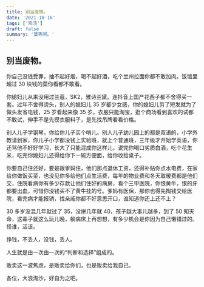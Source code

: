 ```yaml
---
title: 别当废物。
date: '2021-10-16'
tags: ['鸡汤']
draft: false
summary: '莫等闲。'
---
```


## 别当废物。

你自己没钱受罪，抽不起好烟，喝不起好酒，吃个兰州拉面你都不敢加肉。饭馆里超过 30 块钱的菜你看都不敢看。

你媳妇儿从来没用过兰蔻，SK2，雅诗兰黛。连抖音上国产花西子都不舍得买一套。过年不舍得烫头，别人的媳妇儿 35 岁都少女感，你的媳妇儿剪了短发就为了做头发省电钱，25 岁看起来像 35 岁。衣服只能淘宝，逛个商场看到喜欢的试都不敢试，伸手不是先摸衣服料子，是先找吊牌看看价格。

别人儿子学钢琴，你给你儿子买个哨儿。别人儿子幼儿园上的都是双语的，小学外教请到家，你儿子小学都没钱上实验班，就上个普通班，三年级才开始学英语，你还骂他不好好学习，长大了只能混成你这样儿，说完你喝口劣质白酒，吃个花生米，吃完你媳妇儿还得给你下一碗方便面，给你收拾桌子。

你要自己住还好，要是跟爹妈住，他们那点退休工资，还得补贴你点水电费，在家给你做饭买菜，也没见你多给他们点生活费，每年的物业费和冬天取暖费都是他们交，住院看病你有多少存款让他们住好的病房，看个三甲医院，你恨黄牛，恨的牙都要出血，可惜你没钱买不了黄牛挂的号。爹妈有医保，那你也得先掏钱交给医院，看完病才能报销，找亲戚你都不好意思开口，谁知道你还上还不上？

30 多岁没混几年就过了 35，没拼几年就 40，孩子越大事儿越多，到了 50 知天命，这辈子就这么玩儿晚，躺病床上再想想，有多少机会是你因为自己懒错过的。怪谁，活该。

挣钱，不丢人，没钱，丢人。

人生就是由一次由一次的“判断和选择”组成的。

贩卖这一波焦虑，是贩卖给你们，也是贩卖给我自己。

各位，大浪淘沙，好自为之吧。
